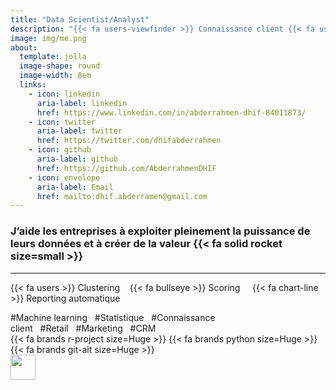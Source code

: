 ```yaml
---
title: "Data Scientist/Analyst"
description: "{{< fa users-viewfinder >}} Connaissance client {{< fa users-viewfinder >}}" 
image: img/me.png
about: 
  template: jolla
  image-shape: round
  image-width: 8em
  links:
    - icon: linkedin
      aria-label: linkedin
      href: https://www.linkedin.com/in/abderrahmen-dhif-84011873/
    - icon: twitter
      aria-label: twitter
      href: https://twitter.com/dhifabderrahmen
    - icon: github
      aria-label: github
      href: https://github.com/AbderrahmenDHIF
    - icon: envelope
      aria-label: Email
      href: mailto:dhif.abderramen@gmail.com
---
```



### J'aide les entreprises à exploiter pleinement la puissance de leurs données et à créer de la valeur {{< fa solid rocket size=small >}}  

***
 {{< fa users >}} Clustering&nbsp;&nbsp;&nbsp;     {{< fa bullseye >}} Scoring &nbsp;&nbsp;&nbsp;   {{< fa chart-line >}} Reporting automatique&nbsp;&nbsp;&nbsp;  

 #Machine learning&nbsp;&nbsp;&nbsp;#Statistique&nbsp;&nbsp;&nbsp;#Connaissance client&nbsp;&nbsp;&nbsp;#Retail&nbsp;&nbsp;&nbsp;#Marketing&nbsp;&nbsp;&nbsp;#CRM   
{{< fa brands r-project size=Huge >}} {{< fa brands python size=Huge >}} {{< fa brands git-alt size=Huge >}}  
![](img/dataiku.svg){width=40px height=40px} 

